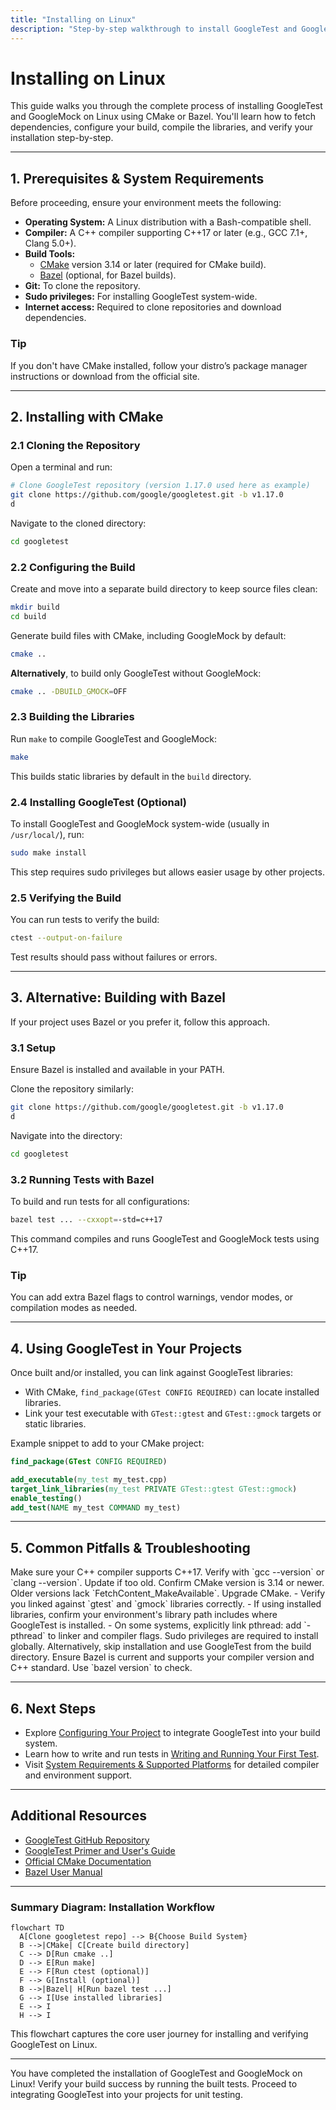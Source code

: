 ```yaml
---
title: "Installing on Linux"
description: "Step-by-step walkthrough to install GoogleTest and GoogleMock using CMake or Bazel on Linux platforms. Includes instructions for fetching dependencies, configuring your build, and validating installation."
---
```


# Installing on Linux

This guide walks you through the complete process of installing GoogleTest and GoogleMock on Linux using CMake or Bazel. You'll learn how to fetch dependencies, configure your build, compile the libraries, and verify your installation step-by-step.

---

## 1. Prerequisites & System Requirements

Before proceeding, ensure your environment meets the following:

- **Operating System:** A Linux distribution with a Bash-compatible shell.
- **Compiler:** A C++ compiler supporting C++17 or later (e.g., GCC 7.1+, Clang 5.0+).
- **Build Tools:**
  - [CMake](https://cmake.org/) version 3.14 or later (required for CMake build).
  - [Bazel](https://bazel.build/) (optional, for Bazel builds).
- **Git:** To clone the repository.
- **Sudo privileges:** For installing GoogleTest system-wide.
- **Internet access:** Required to clone repositories and download dependencies.

### Tip
If you don't have CMake installed, follow your distro’s package manager instructions or download from the official site.

---

## 2. Installing with CMake

### 2.1 Cloning the Repository

Open a terminal and run:

```bash
# Clone GoogleTest repository (version 1.17.0 used here as example)
git clone https://github.com/google/googletest.git -b v1.17.0
d
````

Navigate to the cloned directory:

```bash
cd googletest
```

### 2.2 Configuring the Build

Create and move into a separate build directory to keep source files clean:

```bash
mkdir build
cd build
```

Generate build files with CMake, including GoogleMock by default:

```bash
cmake ..
```

**Alternatively**, to build only GoogleTest without GoogleMock:

```bash
cmake .. -DBUILD_GMOCK=OFF
```

### 2.3 Building the Libraries

Run `make` to compile GoogleTest and GoogleMock:

```bash
make
```

This builds static libraries by default in the `build` directory.

### 2.4 Installing GoogleTest (Optional)

To install GoogleTest and GoogleMock system-wide (usually in `/usr/local/`), run:

```bash
sudo make install
```

This step requires sudo privileges but allows easier usage by other projects.

### 2.5 Verifying the Build

You can run tests to verify the build:

```bash
ctest --output-on-failure
```

Test results should pass without failures or errors.

---

## 3. Alternative: Building with Bazel

If your project uses Bazel or you prefer it, follow this approach.

### 3.1 Setup

Ensure Bazel is installed and available in your PATH.

Clone the repository similarly:

```bash
git clone https://github.com/google/googletest.git -b v1.17.0
d
```

Navigate into the directory:

```bash
cd googletest
```

### 3.2 Running Tests with Bazel

To build and run tests for all configurations:

```bash
bazel test ... --cxxopt=-std=c++17
```

This command compiles and runs GoogleTest and GoogleMock tests using C++17.

### Tip
You can add extra Bazel flags to control warnings, vendor modes, or compilation modes as needed.

---

## 4. Using GoogleTest in Your Projects

Once built and/or installed, you can link against GoogleTest libraries:

- With CMake, `find_package(GTest CONFIG REQUIRED)` can locate installed libraries.
- Link your test executable with `GTest::gtest` and `GTest::gmock` targets or static libraries.

Example snippet to add to your CMake project:

```cmake
find_package(GTest CONFIG REQUIRED)

add_executable(my_test my_test.cpp)
target_link_libraries(my_test PRIVATE GTest::gtest GTest::gmock)
enable_testing()
add_test(NAME my_test COMMAND my_test)
```

---

## 5. Common Pitfalls & Troubleshooting

<AccordionGroup title="Troubleshooting Common Issues">
<Accordion title="CMake Can't Find Compilers or Libraries">
Make sure your C++ compiler supports C++17. Verify with `gcc --version` or `clang --version`. Update if too old.
</Accordion>
<Accordion title="Build Fails Due to Missing Dependencies">
Confirm CMake version is 3.14 or newer. Older versions lack `FetchContent_MakeAvailable`. Upgrade CMake.
</Accordion>
<Accordion title="Tests Fail to Run or Link">
- Verify you linked against `gtest` and `gmock` libraries correctly.
- If using installed libraries, confirm your environment's library path includes where GoogleTest is installed.
- On some systems, explicitly link pthread: add `-pthread` to linker and compiler flags.
</Accordion>
<Accordion title="Permission Denied on `sudo make install`">
Sudo privileges are required to install globally. Alternatively, skip installation and use GoogleTest from the build directory.
</Accordion>
<Accordion title="Bazel Build Errors">
Ensure Bazel is current and supports your compiler version and C++ standard. Use `bazel version` to check.
</Accordion>
</AccordionGroup>

---

## 6. Next Steps

- Explore [Configuring Your Project](../initial-setup-usage/project-configuration) to integrate GoogleTest into your build system.
- Learn how to write and run tests in [Writing and Running Your First Test](../initial-setup-usage/writing-first-test).
- Visit [System Requirements & Supported Platforms](./system-requirements) for detailed compiler and environment support.

---

## Additional Resources

- [GoogleTest GitHub Repository](https://github.com/google/googletest)
- [GoogleTest Primer and User's Guide](https://github.com/google/googletest/blob/main/docs/primer.md)
- [Official CMake Documentation](https://cmake.org/cmake/help/latest/)
- [Bazel User Manual](https://bazel.build/docs)

---

### Summary Diagram: Installation Workflow

```mermaid
flowchart TD
  A[Clone googletest repo] --> B{Choose Build System}
  B -->|CMake| C[Create build directory]
  C --> D[Run cmake ..]
  D --> E[Run make]
  E --> F[Run ctest (optional)]
  F --> G[Install (optional)]
  B -->|Bazel| H[Run bazel test ...]
  G --> I[Use installed libraries]
  E --> I
  H --> I
```

This flowchart captures the core user journey for installing and verifying GoogleTest on Linux.

---

<Check>
You have completed the installation of GoogleTest and GoogleMock on Linux!
Verify your build success by running the built tests. Proceed to integrating GoogleTest into your projects for unit testing.
</Check>
